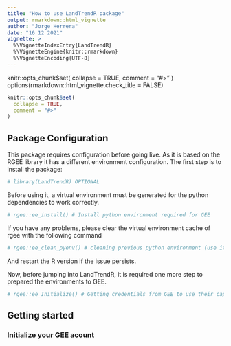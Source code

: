 ```yaml
---
title: "How to use LandTrendR package"
output: rmarkdown::html_vignette
author: "Jorge Herrera"
date: "16 12 2021"
vignette: >
  %\VignetteIndexEntry{LandTrendR}
  %\VignetteEngine{knitr::rmarkdown}
  %\VignetteEncoding{UTF-8}
---
```

knitr::opts_chunk$set(
  collapse = TRUE,
  comment = "#>"
)
options(rmarkdown::html_vignette.check_title = FALSE)

```r
knitr::opts_chunk$set(
  collapse = TRUE,
  comment = "#>"
)
```

## Package Configuration

This package requires configuration before going live. As it is based on the RGEE library it has a different environment configuration. The first step is to install the package:

```r
# library(LandTrendR) OPTIONAL
```

Before using it, a virtual environment must be generated for the python dependencies to work correctly. 

```r
# rgee::ee_install() # Install python environment required for GEE
```

If you have any problems, please clear the virtual environment cache of rgee with the following command 

```r
# rgee::ee_clean_pyenv() # cleaning previous python environment (use it with precaution)
```

And restart the R version if the issue persists. 

Now, before jumping into LandTrendR, it is required one more step to prepared the environments to GEE. 

```r
# rgee::ee_Initialize() # Getting credentials from GEE to use their capabilities
```

## Getting started

### Initialize your GEE acount





  
